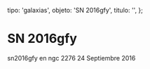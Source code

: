 
  tipo: 'galaxias',
  objeto: 'SN 2016gfy',
  titulo: '',
};

# SN 2016gfy

<Imagen
  src="registro/sn2016-gfy_20160924_1_sn2016gfy_ngc2276.jpg"
  fecha="20160924"
/>

sn2016gfy en ngc 2276 24 Septiembre 2016